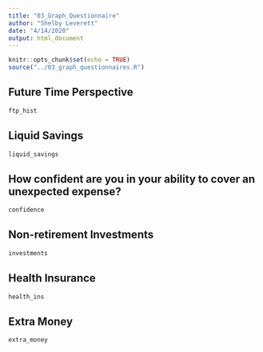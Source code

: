 ```yaml
---
title: "03_Graph_Questionnaire"
author: "Shelby Leverett"
date: "4/14/2020"
output: html_document
---
```


```r
knitr::opts_chunk$set(echo = TRUE)
source("../03_graph_questionnaires.R")
```

## Future Time Perspective

```r
ftp_hist
```


## Liquid Savings
```r
liquid_savings
```


## How confident are you in your ability to cover an unexpected expense?
```r
confidence
```


## Non-retirement Investments
```r
investments
```

## Health Insurance
```r
health_ins
```


## Extra Money
```r
extra_money
```


